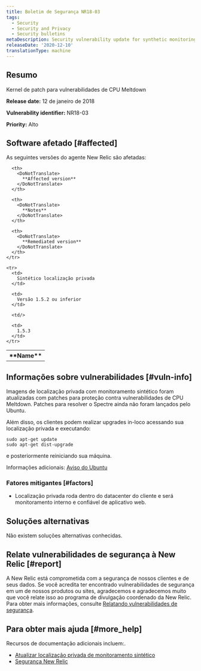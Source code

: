 ```yaml
---
title: Boletim de Segurança NR18-03
tags:
  - Security
  - Security and Privacy
  - Security bulletins
metaDescription: Security vulnerability update for synthetic monitoring and private minion.
releaseDate: '2020-12-10'
translationType: machine
---
```


## Resumo

Kernel de patch para vulnerabilidades de CPU Meltdown

<DoNotTranslate>**Release date:**</DoNotTranslate> 12 de janeiro de 2018

<DoNotTranslate>**Vulnerability identifier:**</DoNotTranslate> NR18-03

<DoNotTranslate>**Priority:**</DoNotTranslate> Alto

## Software afetado [#affected]

As seguintes versões do agente New Relic são afetadas:

<table>
  <tbody>
    <tr>
      <th>
        <DoNotTranslate>
          **Name**
        </DoNotTranslate>
      </th>

      <th>
        <DoNotTranslate>
          **Affected version**
        </DoNotTranslate>
      </th>

      <th>
        <DoNotTranslate>
          **Notes**
        </DoNotTranslate>
      </th>

      <th>
        <DoNotTranslate>
          **Remediated version**
        </DoNotTranslate>
      </th>
    </tr>

    <tr>
      <td>
        Sintético localização privada
      </td>

      <td>
        Versão 1.5.2 ou inferior
      </td>

      <td/>

      <td>
        1.5.3
      </td>
    </tr>
  </tbody>
</table>

## Informações sobre vulnerabilidades [#vuln-info]

Imagens de localização privada com monitoramento sintético foram atualizadas com patches para proteção contra vulnerabilidades de CPU Meltdown. Patches para resolver o Spectre ainda não foram lançados pelo Ubuntu.

Além disso, os clientes podem realizar upgrades in-loco acessando sua localização privada e executando:

```
sudo apt-get update
sudo apt-get dist-upgrade
```

e posteriormente reiniciando sua máquina.

Informações adicionais: [Aviso do Ubuntu](https://wiki.ubuntu.com/SecurityTeam/KnowledgeBase/SpectreAndMeltdown)

### Fatores mitigantes [#factors]

* Localização privada roda dentro do datacenter do cliente e será monitoramento interno e confiável de aplicativo web.

## Soluções alternativas

Não existem soluções alternativas conhecidas.

## Relate vulnerabilidades de segurança à New Relic [#report]

A New Relic está comprometida com a segurança de nossos clientes e de seus dados. Se você acredita ter encontrado vulnerabilidades de segurança em um de nossos produtos ou sites, agradecemos e agradecemos muito que você relate isso ao programa de divulgação coordenado da New Relic. Para obter mais informações, consulte [Relatando vulnerabilidades de segurança](/docs/security/new-relic-security/data-privacy/reporting-security-vulnerabilities).

## Para obter mais ajuda [#more_help]

Recursos de documentação adicionais incluem:.

* [Atualizar localização privada de monitoramento sintético](/docs/synthetics/new-relic-synthetics/private-locations/private-locations-overview-monitor-internal-sites-add-new-locations)
* [Segurança New Relic](https://newrelic.com/security)